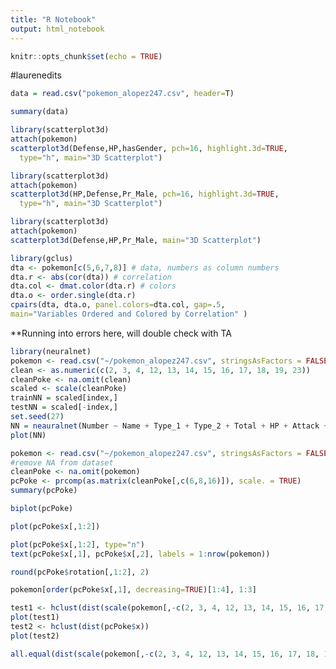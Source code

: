```yaml
---
title: "R Notebook"
output: html_notebook
---
```

```r

knitr::opts_chunk$set(echo = TRUE)
```

#laurenedits

```r
data = read.csv("pokemon_alopez247.csv", header=T)
```

```r
summary(data)
```

```r
library(scatterplot3d) 
attach(pokemon) 
scatterplot3d(Defense,HP,hasGender, pch=16, highlight.3d=TRUE,
  type="h", main="3D Scatterplot")
```

```r
library(scatterplot3d) 
attach(pokemon) 
scatterplot3d(HP,Defense,Pr_Male, pch=16, highlight.3d=TRUE,
  type="h", main="3D Scatterplot")
```

```r
library(scatterplot3d)
attach(pokemon)
scatterplot3d(Defense,HP,Pr_Male, main="3D Scatterplot")
```

```r
library(gclus)
dta <- pokemon[c(5,6,7,8)] # data, numbers as column numbers 
dta.r <- abs(cor(dta)) # correlation
dta.col <- dmat.color(dta.r) # colors
dta.o <- order.single(dta.r) 
cpairs(dta, dta.o, panel.colors=dta.col, gap=.5,
main="Variables Ordered and Colored by Correlation" )
```

**Running into errors here, will double check with TA 
```r
library(neuralnet)
pokemon <- read.csv("~/pokemon_alopez247.csv", stringsAsFactors = FALSE)
clean <- as.numeric(c(2, 3, 4, 12, 13, 14, 15, 16, 17, 18, 19, 23))
cleanPoke <- na.omit(clean)
scaled <- scale(cleanPoke)
trainNN = scaled[index,]
testNN = scaled[-index,]
set.seed(27)
NN = neauralnet(Number ~ Name + Type_1 + Type_2 + Total + HP + Attack + Defense + Sp_Attk + Sp_Def + Speed + Generation + isLegendary + Color + hasGender + Pr_Male + Egg_Group_1 + Egg_Group_2 + hasMegaEvolution + Height_m + Weight_kg + Catch_Rate + Body_Style)
plot(NN)
```


```r
pokemon <- read.csv("~/pokemon_alopez247.csv", stringsAsFactors = FALSE)
#remove NA from dataset
cleanPoke <- na.omit(pokemon)
pcPoke <- prcomp(as.matrix(cleanPoke[,c(6,8,16)]), scale. = TRUE)
summary(pcPoke)
```

```r
biplot(pcPoke)
```

```r
plot(pcPoke$x[,1:2])
```

```r
plot(pcPoke$x[,1:2], type="n")
text(pcPoke$x[,1], pcPoke$x[,2], labels = 1:nrow(pokemon))
```

```r
round(pcPoke$rotation[,1:2], 2)
```

```r
pokemon[order(pcPoke$x[,1], decreasing=TRUE)[1:4], 1:3]
```

```r
test1 <- hclust(dist(scale(pokemon[,-c(2, 3, 4, 12, 13, 14, 15, 16, 17, 18, 19, 23)])))
plot(test1)
test2 <- hclust(dist(pcPoke$x))
plot(test2)
```

```r
all.equal(dist(scale(pokemon[,-c(2, 3, 4, 12, 13, 14, 15, 16, 17, 18, 19, 23)])), dist(pcPoke$x), check.attributes = FALSE)
```
